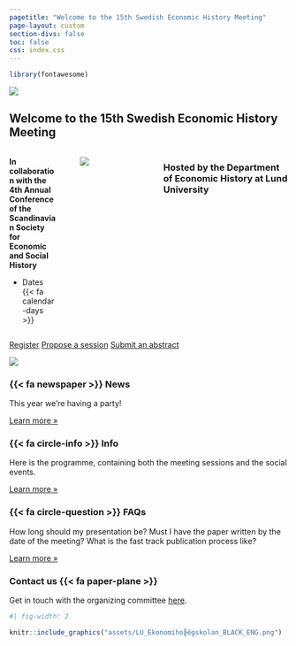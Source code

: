 ```yaml
---
pagetitle: "Welcome to the 15th Swedish Economic History Meeting"
page-layout: custom
section-divs: false
toc: false
css: index.css
---
```


```r
library(fontawesome)
```


::: {.hero-banner}

::: {.hero-image .hero-image-left}
![](assets/hero_left_1_2.png){fig-alt="To add"}
:::

::: {.content-block}

# Welcome to the 15th Swedish Economic History Meeting

:::: {.columns}

::: {.column width="40%"}

**In collaboration with the 4th Annual Conference of the Scandinavian Society for Economic and Social History**

- Dates {{< fa calendar-days >}}

:::

::: {.column width="0%"}
<!-- empty column to create gap -->
:::

::: {.column width="60%"}
![](assets/lund_hero_watercolour.png)
:::

### Hosted by the Department of Economic History at Lund University

::::

::: {.hero-buttons}
[Register](registration.qmd){.btn-action-primary .btn-action .btn .btn-success role="button"}
[Propose a session](propose.qmd){#btn-guide .btn-action .btn .btn-info role="button"}
[Submit an abstract](paper-submit.qmd){#btn-guide .btn-action .btn .btn-info role="button"}
::: 

:::

::: {.hero-image .hero-image-right}
![](assets/hero_right_1_2.png){fig-alt="To add"}
:::

:::


::: {.content-block}
::: {.features}

::: {.feature}
### {{< fa newspaper >}} News
This year we're having a party!

::: {.learn-more}
[Learn more »](news.qmd)
:::
:::

::: {.feature}
### {{< fa circle-info >}} Info
Here is the programme, containing both the meeting sessions and the social events.

::: {.learn-more}
[Learn more »](info.qmd)
:::
:::

::: {.feature}
### {{< fa circle-question >}} FAQs
How long should my presentation be? Must I have the paper written by the date of the meeting? What is the fast track publication process like?

::: {.learn-more}
[Learn more »](faqs.qmd)
:::
:::

:::
:::


::: {.get-started .alt-background}
::: {.content-block}

### Contact us {{< fa paper-plane >}}

Get in touch with the organizing committee [here]({{< var email.contact >}}).

```r
#| fig-width: 2

knitr::include_graphics("assets/LU_Ekonomiho╠êgskolan_BLACK_ENG.png")
```

:::

:::
